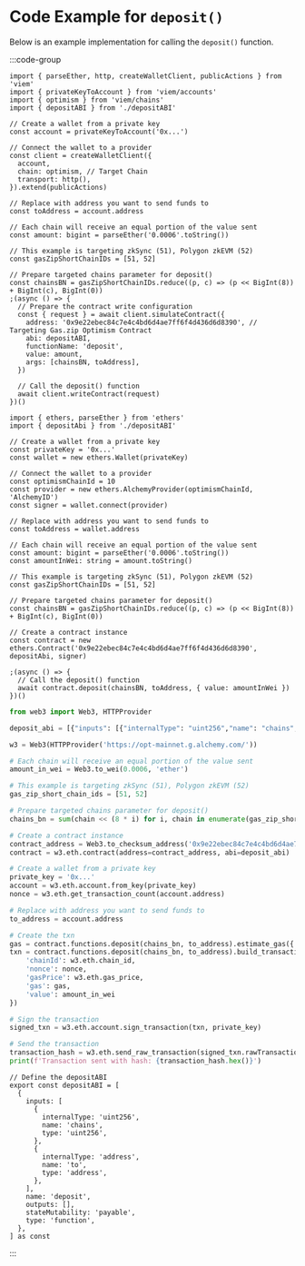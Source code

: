 # Code Example for `deposit()`

Below is an example implementation for calling the `deposit()` function. 

:::code-group

```tsx [viem]
import { parseEther, http, createWalletClient, publicActions } from 'viem'
import { privateKeyToAccount } from 'viem/accounts'
import { optimism } from 'viem/chains'
import { depositABI } from './depositABI'

// Create a wallet from a private key
const account = privateKeyToAccount('0x...')

// Connect the wallet to a provider
const client = createWalletClient({
  account,
  chain: optimism, // Target Chain
  transport: http(),
}).extend(publicActions)

// Replace with address you want to send funds to
const toAddress = account.address

// Each chain will receive an equal portion of the value sent
const amount: bigint = parseEther('0.0006'.toString())

// This example is targeting zkSync (51), Polygon zkEVM (52)
const gasZipShortChainIDs = [51, 52]

// Prepare targeted chains parameter for deposit()
const chainsBN = gasZipShortChainIDs.reduce((p, c) => (p << BigInt(8)) + BigInt(c), BigInt(0))
;(async () => {
  // Prepare the contract write configuration
  const { request } = await client.simulateContract({
    address: '0x9e22ebec84c7e4c4bd6d4ae7ff6f4d436d6d8390', // Targeting Gas.zip Optimism Contract
    abi: depositABI,
    functionName: 'deposit',
    value: amount,
    args: [chainsBN, toAddress],
  })

  // Call the deposit() function
  await client.writeContract(request)
})()
```

```tsx [ethers]
import { ethers, parseEther } from 'ethers'
import { depositAbi } from './depositABI'

// Create a wallet from a private key
const privateKey = '0x...'
const wallet = new ethers.Wallet(privateKey)

// Connect the wallet to a provider
const optimismChainId = 10
const provider = new ethers.AlchemyProvider(optimismChainId, 'AlchemyID')
const signer = wallet.connect(provider)

// Replace with address you want to send funds to
const toAddress = wallet.address 

// Each chain will receive an equal portion of the value sent
const amount: bigint = parseEther('0.0006'.toString())
const amountInWei: string = amount.toString()

// This example is targeting zkSync (51), Polygon zkEVM (52)
const gasZipShortChainIDs = [51, 52]

// Prepare targeted chains parameter for deposit()
const chainsBN = gasZipShortChainIDs.reduce((p, c) => (p << BigInt(8)) + BigInt(c), BigInt(0))

// Create a contract instance
const contract = new ethers.Contract('0x9e22ebec84c7e4c4bd6d4ae7ff6f4d436d6d8390', depositAbi, signer)

;(async () => {
  // Call the deposit() function
  await contract.deposit(chainsBN, toAddress, { value: amountInWei })
})()
```

```python [python]
from web3 import Web3, HTTPProvider

deposit_abi = [{"inputs": [{"internalType": "uint256","name": "chains","type": "uint256"},{"internalType": "address","name": "to","type": "address"}],"name": "deposit","outputs": [],"stateMutability": "payable","type": "function"}]

w3 = Web3(HTTPProvider('https://opt-mainnet.g.alchemy.com/'))

# Each chain will receive an equal portion of the value sent
amount_in_wei = Web3.to_wei(0.0006, 'ether')

# This example is targeting zkSync (51), Polygon zkEVM (52)
gas_zip_short_chain_ids = [51, 52]

# Prepare targeted chains parameter for deposit()
chains_bn = sum(chain << (8 * i) for i, chain in enumerate(gas_zip_short_chain_ids))

# Create a contract instance
contract_address = Web3.to_checksum_address('0x9e22ebec84c7e4c4bd6d4ae7ff6f4d436d6d8390')
contract = w3.eth.contract(address=contract_address, abi=deposit_abi)

# Create a wallet from a private key
private_key = '0x...'
account = w3.eth.account.from_key(private_key)
nonce = w3.eth.get_transaction_count(account.address)

# Replace with address you want to send funds to
to_address = account.address

# Create the txn
gas = contract.functions.deposit(chains_bn, to_address).estimate_gas({'value': amount_in_wei})
txn = contract.functions.deposit(chains_bn, to_address).build_transaction({
    'chainId': w3.eth.chain_id,
    'nonce': nonce,
    'gasPrice': w3.eth.gas_price,
    'gas': gas,
    'value': amount_in_wei
})

# Sign the transaction
signed_txn = w3.eth.account.sign_transaction(txn, private_key)

# Send the transaction
transaction_hash = w3.eth.send_raw_transaction(signed_txn.rawTransaction)
print(f'Transaction sent with hash: {transaction_hash.hex()}')
```

```tsx [depositABI.ts]
// Define the depositABI
export const depositABI = [
  {
    inputs: [
      {
        internalType: 'uint256',
        name: 'chains',
        type: 'uint256',
      },
      {
        internalType: 'address',
        name: 'to',
        type: 'address',
      },
    ],
    name: 'deposit',
    outputs: [],
    stateMutability: 'payable',
    type: 'function',
  },
] as const
```


:::